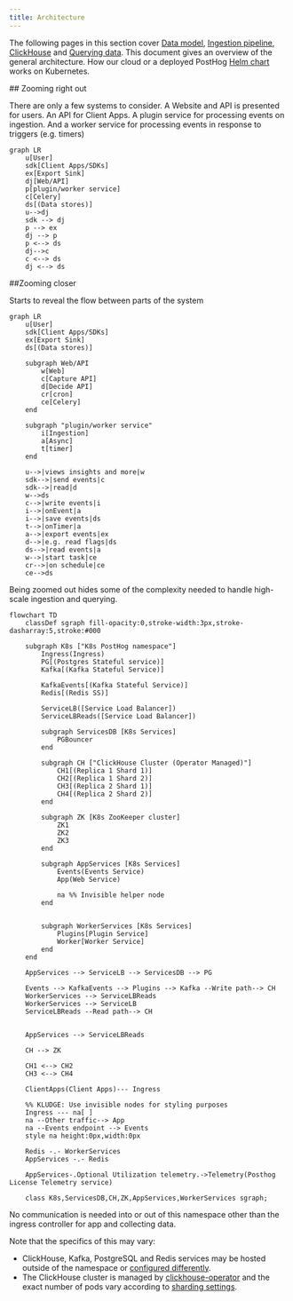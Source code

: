 ```yaml
---
title: Architecture
---
```


The following pages in this section cover [Data model](/how-posthog-works/data-model),  [Ingestion pipeline](/how-posthog-works/ingestion-pipeline), [ClickHouse](/how-posthog-works/clickhouse) and [Querying data](/how-posthog-works/queries). 
This document gives an overview of the general architecture. How our cloud or a deployed PostHog [Helm chart](https://github.com/PostHog/charts-clickhouse/) works on Kubernetes.

## Zooming right out

There are only a few systems to consider. A Website and API is presented for users. An API for Client Apps. A plugin service for processing events on ingestion. And a worker service for processing events in response to triggers (e.g. timers)

```mermaid
graph LR
    u[User]
    sdk[Client Apps/SDKs]
    ex[Export Sink]
    dj[Web/API]
    p[plugin/worker service]
    c[Celery]
    ds[(Data stores)]
    u-->dj
    sdk --> dj
    p --> ex
    dj --> p
    p <--> ds
    dj-->c
    c <--> ds
    dj <--> ds
```

##Zooming closer

Starts to reveal the flow between parts of the system

```mermaid
graph LR
    u[User]
    sdk[Client Apps/SDKs]
    ex[Export Sink]
    ds[(Data stores)]

    subgraph Web/API
        w[Web]
        c[Capture API]
        d[Decide API]
        cr[cron]
        ce[Celery]
    end

    subgraph "plugin/worker service"
        i[Ingestion]
        a[Async]
        t[timer]
    end

    u-->|views insights and more|w
    sdk-->|send events|c
    sdk-->|read|d
    w-->ds
    c-->|write events|i
    i-->|onEvent|a
    i-->|save events|ds
    t-->|onTimer|a
    a-->|export events|ex
    d-->|e.g. read flags|ds
    ds-->|read events|a
    w-->|start task|ce
    cr-->|on schedule|ce
    ce-->ds
```

Being zoomed out hides some of the complexity needed to handle high-scale ingestion and querying.

```mermaid
flowchart TD
    classDef sgraph fill-opacity:0,stroke-width:3px,stroke-dasharray:5,stroke:#000

    subgraph K8s ["K8s PostHog namespace"]
        Ingress(Ingress)
        PG[(Postgres Stateful service)]
        Kafka[(Kafka Stateful Service)]

        KafkaEvents[(Kafka Stateful Service)]
        Redis[(Redis SS)]

        ServiceLB([Service Load Balancer])
        ServiceLBReads([Service Load Balancer])

        subgraph ServicesDB [K8s Services]
            PGBouncer
        end

        subgraph CH ["ClickHouse Cluster (Operator Managed)"]
            CH1[(Replica 1 Shard 1)]
            CH2[(Replica 1 Shard 2)]
            CH3[(Replica 2 Shard 1)]
            CH4[(Replica 2 Shard 2)]
        end

        subgraph ZK [K8s ZooKeeper cluster]
            ZK1
            ZK2
            ZK3
        end

        subgraph AppServices [K8s Services]
            Events(Events Service)
            App(Web Service)

            na %% Invisible helper node
        end


        subgraph WorkerServices [K8s Services]
            Plugins[Plugin Service]
            Worker[Worker Service]
        end
    end

    AppServices --> ServiceLB --> ServicesDB --> PG

    Events --> KafkaEvents --> Plugins --> Kafka --Write path--> CH
    WorkerServices --> ServiceLBReads
    WorkerServices --> ServiceLB
    ServiceLBReads --Read path--> CH


    AppServices --> ServiceLBReads

    CH --> ZK

    CH1 <--> CH2
    CH3 <--> CH4

    ClientApps(Client Apps)--- Ingress

    %% KLUDGE: Use invisible nodes for styling purposes
    Ingress --- na[ ]
    na --Other traffic--> App
    na --Events endpoint --> Events
    style na height:0px,width:0px

    Redis -.- WorkerServices
    AppServices -.- Redis

    AppServices-.Optional Utilization telemetry.->Telemetry(Posthog License Telemetry service)

    class K8s,ServicesDB,CH,ZK,AppServices,WorkerServices sgraph;
```

No communication is needed into or out of this namespace other than the ingress controller for app and collecting data.

Note that the specifics of this may vary:

-   ClickHouse, Kafka, PostgreSQL and Redis services may be hosted outside of the namespace or [configured differently](/docs/self-host/deploy/configuration).
-   The ClickHouse cluster is managed by [clickhouse-operator](https://github.com/Altinity/clickhouse-operator/) and the
    exact number of pods vary according to [sharding settings](/docs/runbook/services/clickhouse/sharding-and-replication).

